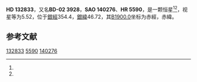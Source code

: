 {{Starbox begin
| name = HD 132833
}}
{{Starbox observe
| epoch = [[J2000.0|J2000.0]]
| constell = {{星座名待查}}<ref name=SIMBAD>{{cite web
 | url=http://simbad.u-strasbg.fr/simbad/sim-id?Ident=HR+5590
 | title =Pulsating variable Star
 | publisher=Centre de Données astronomiques de Strasbourg
 | work=SIMBAD
 | accessdate=2012-07-13}}</ref><ref name=DATA>{{cite web
 | url=http://vizier.u-strasbg.fr/viz-bin/VizieR-5?-out.add=.&-source=5050&-corr=PK=HR&-out.max=9999&HR=5590
 | title=VizieR Detailed Page
 | accessdate=2012-07-13
 | archive-date=2016-03-05
 | archive-url=https://web.archive.org/web/20160305032608/http://vizier.u-strasbg.fr/viz-bin/VizieR-5?-out.add=.&-source=5050&-corr=PK=HR&-out.max=9999&HR=5590
 | dead-url=no
 }}</ref>
| 星官 = 
| ra = {{RA|15|1|19.8}}<ref name=SIMBAD /><ref name=DATA />
| dec = {{DEC|-2|45|18}}<ref name=SIMBAD /><ref name=DATA />
| appmag_v = 5.52<ref name=SIMBAD /><ref name=DATA />
}}
{{Starbox character
| class = M0III<ref name=SIMBAD /><ref name=DATA />
| b-v = 1.68<ref name=SIMBAD /><ref name=DATA />
| u-b = 2.02<ref name=SIMBAD /><ref name=DATA />
| r-i = <ref name=SIMBAD /><ref name=DATA />
| variable = 
}}
{{Starbox astrometry
| radial_v = 2.02
| prop_mo_ra = -15
| parallax = 
| p_error = 
}}
{{Starbox catalog
| names =BD-02 3928，[[SAO星表|SAO]] 140276，[[HD星表|HD]] 132833，[[HR星表|HR]] 5590}}
{{Starbox reference |Simbad=HR+5590}}
{{Starbox end}}

'''HD 132833'''，又名'''BD-02 3928'''，'''SAO 140276'''、'''HR 5590'''，是一颗恒星<ref name=SIMBAD /><ref name=DATA />，视星等为5.52，位于[[銀道座標系|銀經]]354.4，[[銀道座標系|銀緯]]46.72，其[[B1900.0|B1900.0]]坐标为赤經{{RA|14|56|8}}，赤緯{{DEC|-2|46.72|30}}。

== 参考文献 ==
{{reflist}}

{{star-stub}}

[[Category:HD和HDE天體|132833]]
[[Category:HR天體|5590]]
[[Category:SAO天體|140276]]